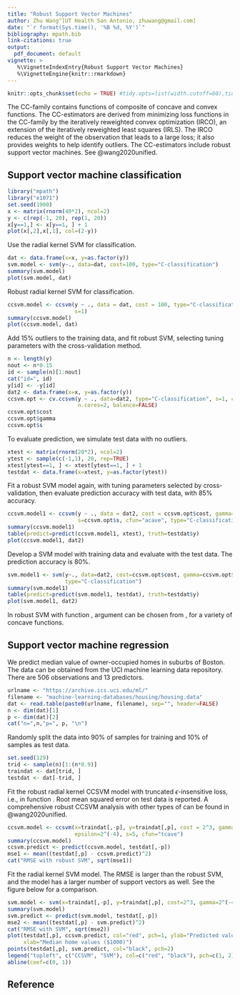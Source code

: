 ```yaml
---
title: "Robust Support Vector Machines"
author: Zhu Wang^[UT Health San Antonio, zhuwang@gmail.com]
date: "`r format(Sys.time(), '%B %d, %Y')`"
bibliography: mpath.bib
link-citations: true
output:
  pdf_document: default
vignette: >
   %\VignetteIndexEntry{Robust Support Vector Machines}
   %\VignetteEngine{knitr::rmarkdown}
---
```


```r
knitr::opts_chunk$set(echo = TRUE) #tidy.opts=list(width.cutoff=60),tidy=TRUE)
```
The CC-family contains functions of composite of concave and convex functions. The CC-estimators are derived from minimizing loss functions in the CC-family by the iteratively reweighted convex optimization (IRCO), an extension of the iteratively reweighted least squares (IRLS). The IRCO reduces the weight of the observation that leads to a large loss; it also provides weights to help identify outliers. The CC-estimators include robust support vector machines. See @wang2020unified.

## Support vector machine classification

```r
library("mpath")
library("e1071")
set.seed(1900)
x <- matrix(rnorm(40*2), ncol=2)
y <- c(rep(-1, 20), rep(1, 20))
x[y==1,] <- x[y==1, ] + 1
plot(x[,2],x[,1], col=(2-y))
```

Use the radial kernel SVM for classification.
```r
dat <- data.frame(x=x, y=as.factor(y))
svm.model <- svm(y~., data=dat, cost=100, type="C-classification")
summary(svm.model)
plot(svm.model, dat)
```

Robust radial kernel SVM for classification.
```r
ccsvm.model <- ccsvm(y ~ ., data = dat, cost = 100, type="C-classification", cfun="acave", 
                     s=1)
summary(ccsvm.model)
plot(ccsvm.model, dat)
```

Add 15% outliers to the training data, and fit robust SVM, selecting tuning parameters with the cross-validation method.
```r
n <- length(y)
nout <- n*0.15
id <- sample(n)[1:nout]
cat("id=", id)
y[id] <- -y[id]
dat2 <- data.frame(x=x, y=as.factor(y))
ccsvm.opt <- cv.ccsvm(y ~ ., data=dat2, type="C-classification", s=1, cfun="acave", 
                      n.cores=2, balance=FALSE)
ccsvm.opt$cost
ccsvm.opt$gamma
ccsvm.opt$s
```

To evaluate prediction, we simulate test data with no outliers.
```r
xtest <- matrix(rnorm(20*2), ncol=2)
ytest <- sample(c(-1,1), 20, rep=TRUE)
xtest[ytest==1, ] <- xtest[ytest==1, ] + 1
testdat <- data.frame(x=xtest, y=as.factor(ytest))
```

Fit a robust SVM model again, with tuning parameters selected by cross-validation, then evaluate prediction accuracy with test data, with 85% accuracy.
```r
ccsvm.model1 <- ccsvm(y ~ ., data = dat2, cost = ccsvm.opt$cost, gamma=ccsvm.opt$gamma, 
                      s=ccsvm.opt$s, cfun="acave", type="C-classification")
summary(ccsvm.model1)
table(predict=predict(ccsvm.model1, xtest), truth=testdat$y)
plot(ccsvm.model1, dat2)
```

Develop a SVM model with training data and evaluate with the test data. The prediction accuracy is 80%.
```r
svm.model1 <- svm(y~., data=dat2, cost=ccsvm.opt$cost, gamma=ccsvm.opt$gamma,  
                  type="C-classification")
summary(svm.model1)
table(predict=predict(svm.model1, testdat), truth=testdat$y)
plot(svm.model1, dat2)
```

In robust SVM with function \texttt{ccsvm}, argument \texttt{cfun} can be chosen from \texttt{"hcave", "acave", "bcave", "ccave", "dcave", "gcave", "tcave", "ecave"}, for a variety of concave functions.

## Support vector machine regression

We predict median value of owner-occupied homes in suburbs of Boston. The data can be obtained from the UCI machine learning data repository. There are 506 observations and 13 predictors.
```r
urlname <- "https://archive.ics.uci.edu/ml/"
filename <- "machine-learning-databases/housing/housing.data"
dat <- read.table(paste0(urlname, filename), sep="", header=FALSE)
n <- dim(dat)[1]
p <- dim(dat)[2]
cat("n=",n,"p=", p, "\n")
```
Randomly split the data into 90% of samples for training and 10% of samples as test data. 
```r
set.seed(129)
trid <- sample(n)[1:(n*0.9)]
traindat <- dat[trid, ]
testdat <- dat[-trid, ]
```
Fit the robust radial kernel CCSVM model with truncated $\epsilon$-insensitive loss, i.e., \texttt{cfun=``tcave''} in function \texttt{ccsvm}. Root mean squared error on test data is reported. A comprehensive robust CCSVM analysis  with other types of \texttt{cfun} can be found in @wang2020unified.
```r
ccsvm.model <- ccsvm(x=traindat[,-p], y=traindat[,p], cost = 2^3, gamma=2^(-4), 
                     epsilon=2^(-4), s=5, cfun="tcave")
summary(ccsvm.model)
ccsvm.predict <- predict(ccsvm.model, testdat[,-p])
mse1 <- mean((testdat[,p] - ccsvm.predict)^2)
cat("RMSE with robust SVM", sqrt(mse1))
```
Fit the radial kernel SVM model. The RMSE is larger than the robust SVM, and the model has a larger number of support vectors as well. See the figure below for a comparison.
```r
svm.model <- svm(x=traindat[,-p], y=traindat[,p], cost=2^3, gamma=2^(-4), epsilon=2^(-4))
summary(svm.model)
svm.predict <- predict(svm.model, testdat[,-p])
mse2 <- mean((testdat[,p] - svm.predict)^2)
cat("RMSE with SVM", sqrt(mse2))
plot(testdat[,p], ccsvm.predict, col="red", pch=1, ylab="Predicted values",
     xlab="Median home values ($1000)")
points(testdat[,p], svm.predict, col="black", pch=2)
legend("topleft", c("CCSVM", "SVM"), col=c("red", "black"), pch=c(1, 2))
abline(coef=c(0, 1))
```

## Reference
